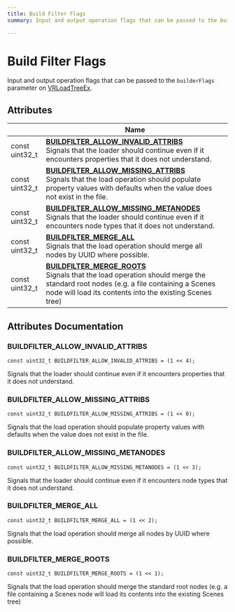 ```yaml
---
title: Build Filter Flags
summary: Input and output operation flags that can be passed to the builderFlags parameter on VRLoadTreeEx. 

---
```


# Build Filter Flags

Input and output operation flags that can be passed to the `builderFlags` parameter on [VRLoadTreeEx](../definitions/group__api__tree.mdx#vrloadtreeex). 

## Attributes

|                | Name           |
| -------------- | -------------- |
| const uint32_t | **[BUILDFILTER_ALLOW_INVALID_ATTRIBS](../definitions/group__api__builder__flags.mdx#buildfilter-allow-invalid-attribs)** <br />Signals that the loader should continue even if it encounters properties that it does not understand.  |
| const uint32_t | **[BUILDFILTER_ALLOW_MISSING_ATTRIBS](../definitions/group__api__builder__flags.mdx#buildfilter-allow-missing-attribs)** <br />Signals that the load operation should populate property values with defaults when the value does not exist in the file.  |
| const uint32_t | **[BUILDFILTER_ALLOW_MISSING_METANODES](../definitions/group__api__builder__flags.mdx#buildfilter-allow-missing-metanodes)** <br />Signals that the loader should continue even if it encounters node types that it does not understand.  |
| const uint32_t | **[BUILDFILTER_MERGE_ALL](../definitions/group__api__builder__flags.mdx#buildfilter-merge-all)** <br />Signals that the load operation should merge all nodes by UUID where possible.  |
| const uint32_t | **[BUILDFILTER_MERGE_ROOTS](../definitions/group__api__builder__flags.mdx#buildfilter-merge-roots)** <br />Signals that the load operation should merge the standard root nodes (e.g. a file containing a Scenes node will load its contents into the existing Scenes tree)  |



## Attributes Documentation

### BUILDFILTER_ALLOW_INVALID_ATTRIBS

```
const uint32_t BUILDFILTER_ALLOW_INVALID_ATTRIBS = (1 << 4);
```

Signals that the loader should continue even if it encounters properties that it does not understand. 

### BUILDFILTER_ALLOW_MISSING_ATTRIBS

```
const uint32_t BUILDFILTER_ALLOW_MISSING_ATTRIBS = (1 << 0);
```

Signals that the load operation should populate property values with defaults when the value does not exist in the file. 

### BUILDFILTER_ALLOW_MISSING_METANODES

```
const uint32_t BUILDFILTER_ALLOW_MISSING_METANODES = (1 << 3);
```

Signals that the loader should continue even if it encounters node types that it does not understand. 

### BUILDFILTER_MERGE_ALL

```
const uint32_t BUILDFILTER_MERGE_ALL = (1 << 2);
```

Signals that the load operation should merge all nodes by UUID where possible. 

### BUILDFILTER_MERGE_ROOTS

```
const uint32_t BUILDFILTER_MERGE_ROOTS = (1 << 1);
```

Signals that the load operation should merge the standard root nodes (e.g. a file containing a Scenes node will load its contents into the existing Scenes tree) 




